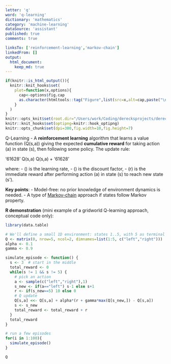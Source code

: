 ```yaml
---
letter: 'q'
word: 'q-learning'
dictionary: 'mathematics'
category: 'machine-learning'
dataSource: 'assistant'
published: true
comments: true

linksTo: ['reinforcement-learning','markov-chain']
linkedFrom: []
output:
  html_document:
    keep_md: true
---
```


```r
if(knitr::is_html_output()){
  knitr::knit_hooks$set(
    plot=function(x,options){
      cap<-options$fig.cap
      as.character(htmltools::tag("Figure",list(src=x,alt=cap,paste("\n\t",cap,"\n",sep=""))))
    }
  )
}
knitr::opts_knit$set(root.dir="/Users/work/Coding/derecksprojects/derecksnotes.com-playground/derecksnotes.com/client/src/app/dictionaries/mathematics/definitions")
knitr::knit_hooks$set(optipng=knitr::hook_optipng)
knitr::opts_chunk$set(dpi=300,fig.width=10,fig.height=7)
```

<a id="q-learning">Q-Learning</a> - A **reinforcement learning** algorithm that learns a value function \(Q(s,a)\) giving the expected **cumulative reward** for taking action \(a\) in state \(s\), then following some policy. The update rule:

'61628'
Q(s,a) \leftarrow Q(s,a) + \alpha \bigl[r + \gamma \max_{a'}Q(s', a') - Q(s,a)\bigr]
'61628'

where:
- \(\alpha\) is the learning rate,
- \(\gamma\) is the discount factor,
- \(r\) is the immediate reward after performing action \(a\) in state \(s\) to reach new state \(s'\).

**Key points**:
- Model-free: no prior knowledge of environment dynamics is needed.
- A type of [Markov-chain](#markov-chain) approach if states follow Markov property.

**R demonstration** (mini example of a gridworld Q-learning approach, conceptual code only):

```r
library(data.table)

# We'll define a small 1D environment: states 1..5, with 5 as terminal
Q <- matrix(0, nrow=5, ncol=2, dimnames=list(1:5, c("left","right")))
alpha <- 0.1
gamma <- 0.9

simulate_episode <- function() {
  s <- 3  # start in the middle
  total_reward <- 0
  while(s != 1 && s != 5) {
    # pick an action
    a <- sample(c("left","right"),1)
    s_new <- if(a=="left") s-1 else s+1
    r <- if(s_new==5) 10 else 0
    # Q update
    Q[s,a] <<- Q[s,a] + alpha*(r + gamma*max(Q[s_new,]) - Q[s,a])
    s <- s_new
    total_reward <- total_reward + r
  }
  total_reward
}

# run a few episodes
for(i in 1:100){
  simulate_episode()
}

Q
```
